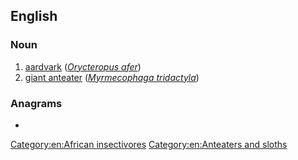 {{also|antbear|ant-bear}}
==English==

===Noun===
{{en-noun}}

# [[aardvark]] (''[[Orycteropus afer]]'')
# [[giant anteater]] (''[[Myrmecophaga tridactyla]]'')

===Anagrams===
* {{anagrams|en|Braaten|taberna}}

[[Category:en:African insectivores]]
[[Category:en:Anteaters and sloths]]